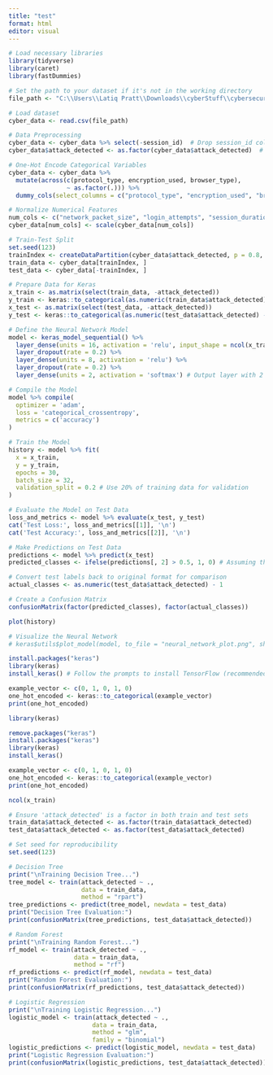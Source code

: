 ```yaml
---
title: "test"
format: html
editor: visual
---
```


```r
# Load necessary libraries
library(tidyverse)
library(caret)
library(fastDummies)

# Set the path to your dataset if it's not in the working directory
file_path <- "C:\\Users\\Latiq Pratt\\Downloads\\cyberStuff\\cybersecurity_intrusion_data.csv" # Replace with your actual file path

# Load dataset
cyber_data <- read.csv(file_path)

# Data Preprocessing
cyber_data <- cyber_data %>% select(-session_id)  # Drop session_id column
cyber_data$attack_detected <- as.factor(cyber_data$attack_detected)  # Convert target variable to factor

# One-Hot Encode Categorical Variables
cyber_data <- cyber_data %>%
  mutate(across(c(protocol_type, encryption_used, browser_type),
                ~ as.factor(.))) %>%
  dummy_cols(select_columns = c("protocol_type", "encryption_used", "browser_type"), remove_first_dummy = TRUE, remove_selected_columns = TRUE)

# Normalize Numerical Features
num_cols <- c("network_packet_size", "login_attempts", "session_duration", "ip_reputation_score", "failed_logins", "unusual_time_access")
cyber_data[num_cols] <- scale(cyber_data[num_cols])

# Train-Test Split
set.seed(123)
trainIndex <- createDataPartition(cyber_data$attack_detected, p = 0.8, list = FALSE)
train_data <- cyber_data[trainIndex, ]
test_data <- cyber_data[-trainIndex, ]

# Prepare Data for Keras
x_train <- as.matrix(select(train_data, -attack_detected))
y_train <- keras::to_categorical(as.numeric(train_data$attack_detected) - 1)
x_test <- as.matrix(select(test_data, -attack_detected))
y_test <- keras::to_categorical(as.numeric(test_data$attack_detected) - 1)

# Define the Neural Network Model
model <- keras_model_sequential() %>%
  layer_dense(units = 16, activation = 'relu', input_shape = ncol(x_train)) %>%
  layer_dropout(rate = 0.2) %>%
  layer_dense(units = 8, activation = 'relu') %>%
  layer_dropout(rate = 0.2) %>%
  layer_dense(units = 2, activation = 'softmax') # Output layer with 2 units for binary classification

# Compile the Model
model %>% compile(
  optimizer = 'adam',
  loss = 'categorical_crossentropy',
  metrics = c('accuracy')
)

# Train the Model
history <- model %>% fit(
  x = x_train,
  y = y_train,
  epochs = 30,
  batch_size = 32,
  validation_split = 0.2 # Use 20% of training data for validation
)

# Evaluate the Model on Test Data
loss_and_metrics <- model %>% evaluate(x_test, y_test)
cat('Test Loss:', loss_and_metrics[[1]], '\n')
cat('Test Accuracy:', loss_and_metrics[[2]], '\n')

# Make Predictions on Test Data
predictions <- model %>% predict(x_test)
predicted_classes <- ifelse(predictions[, 2] > 0.5, 1, 0) # Assuming the second column represents the probability of attack

# Convert test labels back to original format for comparison
actual_classes <- as.numeric(test_data$attack_detected) - 1

# Create a Confusion Matrix
confusionMatrix(factor(predicted_classes), factor(actual_classes))

plot(history)

# Visualize the Neural Network
# keras$utils$plot_model(model, to_file = "neural_network_plot.png", show_shapes = TRUE, show_layer_names = TRUE)
```

```r
install.packages("keras")
library(keras)
install_keras() # Follow the prompts to install TensorFlow (recommended)
```

```r
example_vector <- c(0, 1, 0, 1, 0)
one_hot_encoded <- keras::to_categorical(example_vector)
print(one_hot_encoded)
```

```r
library(keras)
```

```r
remove.packages("keras")
install.packages("keras")
library(keras)
install_keras()

```

```r
example_vector <- c(0, 1, 0, 1, 0)
one_hot_encoded <- keras::to_categorical(example_vector)
print(one_hot_encoded)
```

```r
ncol(x_train)
```

```r
# Ensure 'attack_detected' is a factor in both train and test sets
train_data$attack_detected <- as.factor(train_data$attack_detected)
test_data$attack_detected <- as.factor(test_data$attack_detected)

# Set seed for reproducibility
set.seed(123)

# Decision Tree
print("\nTraining Decision Tree...")
tree_model <- train(attack_detected ~ .,
                    data = train_data,
                    method = "rpart")
tree_predictions <- predict(tree_model, newdata = test_data)
print("Decision Tree Evaluation:")
print(confusionMatrix(tree_predictions, test_data$attack_detected))

# Random Forest
print("\nTraining Random Forest...")
rf_model <- train(attack_detected ~ .,
                  data = train_data,
                  method = "rf")
rf_predictions <- predict(rf_model, newdata = test_data)
print("Random Forest Evaluation:")
print(confusionMatrix(rf_predictions, test_data$attack_detected))

# Logistic Regression
print("\nTraining Logistic Regression...")
logistic_model <- train(attack_detected ~ .,
                       data = train_data,
                       method = "glm",
                       family = "binomial")
logistic_predictions <- predict(logistic_model, newdata = test_data)
print("Logistic Regression Evaluation:")
print(confusionMatrix(logistic_predictions, test_data$attack_detected))
```
